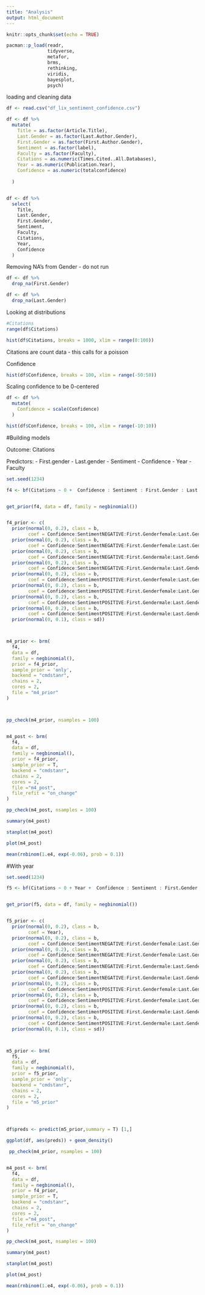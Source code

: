 ```yaml
---
title: "Analysis"
output: html_document
---
```


```r
knitr::opts_chunk$set(echo = TRUE)
```


```r
pacman::p_load(readr, 
               tidyverse,
               metafor,
               brms, 
               rethinking, 
               viridis, 
               bayesplot,
               psych)

```


loading and cleaning data
```r
df <- read.csv("df_lix_sentiment_confidence.csv")

df <- df %>%
  mutate(
    Title = as.factor(Article.Title),
    Last.Gender = as.factor(Last.Author.Gender),
    First.Gender = as.factor(First.Author.Gender),
    Sentiment = as.factor(label),
    Faculty = as.factor(Faculty),
    Citations = as.numeric(Times.Cited..All.Databases),
    Year = as.numeric(Publication.Year),
    Confidence = as.numeric(totalconfidence)
    
  )


df <- df %>%
  select(
    Title,
    Last.Gender,
    First.Gender,
    Sentiment,
    Faculty,
    Citations,
    Year,
    Confidence
  )


```

Removing NA's from Gender - do not run
```r
df <- df %>%
  drop_na(First.Gender)

df <- df %>%
  drop_na(Last.Gender)

```


Looking at distributions 

```r
#Citations
range(df$Citations)

hist(df$Citations, breaks = 1000, xlim = range(0:100))


```
Citations are count data - this calls for a poisson 


Confidence
```r
hist(df$Confidence, breaks = 100, xlim = range(-50:50))


```
Scaling confidence to be 0-centered
```r
df <- df %>% 
  mutate(
    Confidence = scale(Confidence)
  )

hist(df$Confidence, breaks = 100, xlim = range(-10:10))

```


#Building models 

Outcome: Citations

Predictors:
- First.gender
- Last.gender
- Sentiment
- Confidence
- Year
- Faculty


```r
set.seed(1234)

f4 <- bf(Citations ~ 0 +  Confidence : Sentiment : First.Gender : Last.Gender + (0 + Confidence : Sentiment : First.Gender : Last.Gender | Faculty))


get_prior(f4, data = df, family = negbinomial())


f4_prior <- c(
  prior(normal(0, 0.2), class = b, 
        coef = Confidence:SentimentNEGATIVE:First.Genderfemale:Last.Genderfemale ),
  prior(normal(0, 0.2), class = b, 
        coef = Confidence:SentimentNEGATIVE:First.Genderfemale:Last.Gendermale ),
  prior(normal(0, 0.2), class = b, 
        coef = Confidence:SentimentNEGATIVE:First.Gendermale:Last.Genderfemale ),
  prior(normal(0, 0.2), class = b, 
        coef = Confidence:SentimentNEGATIVE:First.Gendermale:Last.Gendermale ),
  prior(normal(0, 0.2), class = b, 
        coef = Confidence:SentimentPOSITIVE:First.Genderfemale:Last.Genderfemale),
  prior(normal(0, 0.2), class = b, 
        coef = Confidence:SentimentPOSITIVE:First.Genderfemale:Last.Gendermale),
  prior(normal(0, 0.2), class = b, 
        coef = Confidence:SentimentPOSITIVE:First.Gendermale:Last.Genderfemale),
  prior(normal(0, 0.2), class = b, 
        coef = Confidence:SentimentPOSITIVE:First.Gendermale:Last.Gendermale),
  prior(normal(0, 0.1), class = sd))



m4_prior <- brm(
  f4,
  data = df,
  family = negbinomial(),
  prior = f4_prior,
  sample_prior = 'only',
  backend = "cmdstanr",
  chains = 2,
  cores = 2,
  file = "m4_prior"
)



pp_check(m4_prior, nsamples = 100)



```

```r
m4_post <- brm(
  f4,
  data = df,
  family = negbinomial(),
  prior = f4_prior,
  sample_prior = T,
  backend = "cmdstanr",
  chains = 2,
  cores = 2,
  file ="m4_post",
  file_refit = "on_change"
)

pp_check(m4_post, nsamples = 100)

summary(m4_post)

stanplot(m4_post)

plot(m4_post)

mean(rnbinom(1.e4, exp(-0.06), prob = 0.1))

```

#With year


```r
set.seed(1234)

f5 <- bf(Citations ~ 0 + Year +  Confidence : Sentiment : First.Gender : Last.Gender + (0 + Confidence : Sentiment : First.Gender : Last.Gender | Faculty))


get_prior(f5, data = df, family = negbinomial())


f5_prior <- c(
  prior(normal(0, 0.2), class = b, 
        coef = Year),
  prior(normal(0, 0.2), class = b, 
        coef = Confidence:SentimentNEGATIVE:First.Genderfemale:Last.Genderfemale ),
  prior(normal(0, 0.2), class = b, 
        coef = Confidence:SentimentNEGATIVE:First.Genderfemale:Last.Gendermale ),
  prior(normal(0, 0.2), class = b, 
        coef = Confidence:SentimentNEGATIVE:First.Gendermale:Last.Genderfemale ),
  prior(normal(0, 0.2), class = b, 
        coef = Confidence:SentimentNEGATIVE:First.Gendermale:Last.Gendermale ),
  prior(normal(0, 0.2), class = b, 
        coef = Confidence:SentimentPOSITIVE:First.Genderfemale:Last.Genderfemale),
  prior(normal(0, 0.2), class = b, 
        coef = Confidence:SentimentPOSITIVE:First.Genderfemale:Last.Gendermale),
  prior(normal(0, 0.2), class = b, 
        coef = Confidence:SentimentPOSITIVE:First.Gendermale:Last.Genderfemale),
  prior(normal(0, 0.2), class = b, 
        coef = Confidence:SentimentPOSITIVE:First.Gendermale:Last.Gendermale),
  prior(normal(0, 0.1), class = sd))



m5_prior <- brm(
  f5,
  data = df,
  family = negbinomial(),
  prior = f5_prior,
  sample_prior = 'only',
  backend = "cmdstanr",
  chains = 2,
  cores = 2,
  file = "m5_prior"
)



df$preds <- predict(m5_prior,summary = T) [1,]

ggplot(df, aes(preds)) + geom_density()

 pp_check(m4_prior, nsamples = 100)



```

```r
m4_post <- brm(
  f4,
  data = df,
  family = negbinomial(),
  prior = f4_prior,
  sample_prior = T,
  backend = "cmdstanr",
  chains = 2,
  cores = 2,
  file ="m4_post",
  file_refit = "on_change"
)

pp_check(m4_post, nsamples = 100)

summary(m4_post)

stanplot(m4_post)

plot(m4_post)

mean(rnbinom(1.e4, exp(-0.06), prob = 0.1))

```




